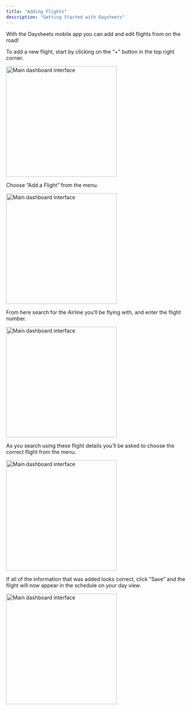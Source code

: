 ```yaml
---
title: "Adding Flights"
description: "Getting Started with Daysheets"
---
```


With the Daysheets mobile app you can add and edit flights from on the road!

To add a new flight, start by clicking on the “+” button in the top right corner.

<img
  src="/images/mobile/adding-flights/plus-button.PNG"
  alt="Main dashboard interface"
  height="300"
  className="rounded-lg"
/>

Choose “Add a Flight” from the menu.

<img
  src="/images/mobile/adding-flights/add-flight-dropdown.PNG"
  alt="Main dashboard interface"
  height="300"
  className="rounded-lg"
/>

From here search for the Airline you’ll be flying with, and enter the flight number.

<img
  src="/images/mobile/adding-flights/airline-search.PNG"
  alt="Main dashboard interface"
  height="300"
  className="rounded-lg"
/>

As you search using these flight details you’ll be asked to choose the correct flight from the menu.

<img
  src="/images/mobile/adding-flights/add-flight-screen.PNG"
  alt="Main dashboard interface"
  height="300"
  className="rounded-lg"
/>

If all of the information that was added looks correct, click “Save” and the flight will now appear in the schedule on your day view.

<img
  src="/images/mobile/adding-flights/day-view.PNG"
  alt="Main dashboard interface"
  height="300"
  className="rounded-lg"
/>
